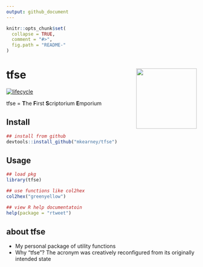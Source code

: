 ```yaml
---
output: github_document
---
```


<!-- README.md is generated from README.Rmd. Please edit that file -->

```r
knitr::opts_chunk$set(
  collapse = TRUE,
  comment = "#>",
  fig.path = "README-"
)
```

# tfse <img src="man/figures/logo.png" width="160px" align="right" /> 

[![lifecycle](https://img.shields.io/badge/lifecycle-experimental-orange.svg)](https://www.tidyverse.org/lifecycle/#experimental)

tfse = **T**he **F**irst **S**criptorium **E**mporium

## Install

```r
## install from github
devtools::install_github("mkearney/tfse")
```

## Usage

```r
## load pkg
library(tfse)

## use functions like col2hex
col2hex("greenyellow")

## view R help documentatoin
help(package = "rtweet")
```

## about tfse
- My personal package of utility functions
- Why "tfse"? The acronym was creatively reconfigured from its
  originally intended state

